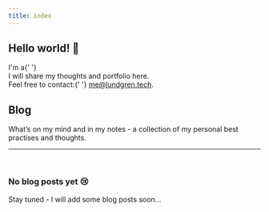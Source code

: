 ```yaml
---
title: index
---
```



<WideContainer>
  <Flex flexDirection={['column', 'row']} flexWrap="wrap" mt={[4, 0]}>
    <Flex alignSelf="center" width={[1, 1 / 2]} flexDirection="column">
      <H2>Hello world! 👋</H2>
      <Text fontSize={['1.25em', '1.5em']}>
        I'm a{' '}
        <Skills
          items={[
            'full-Stack developer',
            'computer science student',
            'entrepreneur',
            'software engineer',
          ]}
        />
        <br />I will share my thoughts and portfolio here.
      </Text>
      <br />
      <Text>
        Feel free to contact:{' '}
        <a href="mailto:me@lundgren.tech">me@lundgren.tech</a>.
      </Text>
    </Flex>
    <Box width={[1, 1 / 2]}>
      <TobiasImg />
    </Box>
  </Flex>
</WideContainer>

## Blog

What’s on my mind and in my notes - a collection of my personal best practises and thoughts.

---

<br />

### No blog posts yet 😢

Stay tuned - I will add some blog posts soon...

<!-- Hmm, how can the h1 be larger than h2? -->
